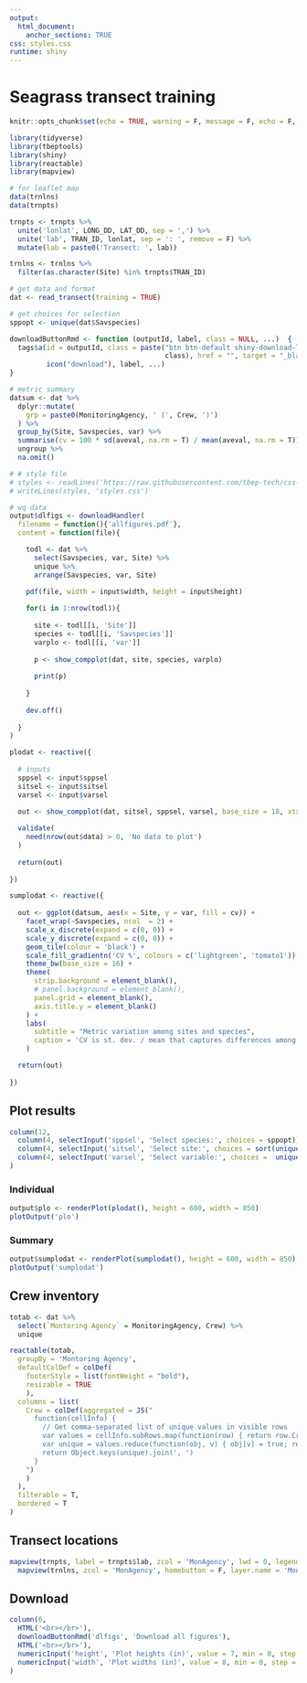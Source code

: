 ```yaml
---
output: 
  html_document:
    anchor_sections: TRUE
css: styles.css
runtime: shiny
---
```


# Seagrass transect training {.tabset}
  
```r
knitr::opts_chunk$set(echo = TRUE, warning = F, message = F, echo = F, fig.path = 'figs/', fig.path = 'figures/')

library(tidyverse)
library(tbeptools)
library(shiny)
library(reactable)
library(mapview)

# for leaflet map
data(trnlns)
data(trnpts)

trnpts <- trnpts %>% 
  unite('lonlat', LONG_DD, LAT_DD, sep = ',') %>% 
  unite('lab', TRAN_ID, lonlat, sep = ': ', remove = F) %>% 
  mutate(lab = paste0('Transect: ', lab))

trnlns <- trnlns %>% 
  filter(as.character(Site) %in% trnpts$TRAN_ID)

# get data and format
dat <- read_transect(training = TRUE)

# get choices for selection
sppopt <- unique(dat$Savspecies)

downloadButtonRmd <- function (outputId, label, class = NULL, ...)  {
  tags$a(id = outputId, class = paste("btn btn-default shiny-download-link", 
                                      class), href = "", target = "_blank", download = NA, 
         icon("download"), label, ...)
}

# metric summary
datsum <- dat %>% 
  dplyr::mutate(
    grp = paste0(MonitoringAgency, ' (', Crew, ')')
  ) %>% 
  group_by(Site, Savspecies, var) %>% 
  summarise(cv = 100 * sd(aveval, na.rm = T) / mean(aveval, na.rm = T)) %>% 
  ungroup %>% 
  na.omit()

# # style file
# styles <- readLines('https://raw.githubusercontent.com/tbep-tech/css-styling/master/styles.css')
# writeLines(styles, 'styles.css')
```


```r
# wq data
output$dlfigs <- downloadHandler(
  filename = function(){'allfigures.pdf'},
  content = function(file){

    todl <- dat %>% 
      select(Savspecies, var, Site) %>% 
      unique %>% 
      arrange(Savspecies, var, Site)

    pdf(file, width = input$width, height = input$height)
    
    for(i in 1:nrow(todl)){
      
      site <- todl[[i, 'Site']]
      species <- todl[[i, 'Savspecies']]
      varplo <- todl[[i, 'var']]
      
      p <- show_compplot(dat, site, species, varplo)
      
      print(p)
      
    }
      
    dev.off()
    
  }
)
```

```r
plodat <- reactive({
  
  # inputs
  sppsel <- input$sppsel
  sitsel <- input$sitsel
  varsel <- input$varsel

  out <- show_compplot(dat, sitsel, sppsel, varsel, base_size = 18, xtxt = 13)
  
  validate(
    need(nrow(out$data) > 0, 'No data to plot')
  )
  
  return(out)
  
})

sumplodat <- reactive({
  
  out <- ggplot(datsum, aes(x = Site, y = var, fill = cv)) +
    facet_wrap(~Savspecies, ncol  = 2) + 
    scale_x_discrete(expand = c(0, 0)) + 
    scale_y_discrete(expand = c(0, 0)) +
    geom_tile(colour = 'black') + 
    scale_fill_gradientn('CV %', colours = c('lightgreen', 'tomato1')) + 
    theme_bw(base_size = 16) + 
    theme(
      strip.background = element_blank(), 
      # panel.background = element_blank(), 
      panel.grid = element_blank(), 
      axis.title.y = element_blank()
    ) + 
    labs(
      subtitle = "Metric variation among sites and species", 
      caption = 'CV is st. dev. / mean that captures differences among crews'
    )

  return(out)
  
})
```

## Plot results {.tabset .tabset-pills}

```r
column(12, 
  column(4, selectInput('sppsel', 'Select species:', choices = sppopt)),
  column(4, selectInput('sitsel', 'Select site:', choices = sort(unique(dat$Site)))),
  column(4, selectInput('varsel', 'Select variable:', choices =  unique(dat$var)))
)
```

### Individual 

```r
output$plo <- renderPlot(plodat(), height = 600, width = 850)
plotOutput('plo')
```

### Summary

```r
output$sumplodat <- renderPlot(sumplodat(), height = 600, width = 850)
plotOutput('sumplodat')
```

## Crew inventory

```r
totab <- dat %>% 
  select(`Montoring Agency` = MonitoringAgency, Crew) %>% 
  unique

reactable(totab, 
  groupBy = 'Montoring Agency',
  defaultColDef = colDef(
    footerStyle = list(fontWeight = "bold"),
    resizable = TRUE
    ),
  columns = list(
    Crew = colDef(aggregated = JS("
      function(cellInfo) {
        // Get comma-separated list of unique values in visible rows
        var values = cellInfo.subRows.map(function(row) { return row.Crew })
        var unique = values.reduce(function(obj, v) { obj[v] = true; return obj }, {})
        return Object.keys(unique).join(', ')
      }
    ")
    )
  ),
  filterable = T, 
  bordered = T
)
```

## Transect locations

```r
mapview(trnpts, label = trnpts$lab, zcol = 'MonAgency', lwd = 0, legend = F, homebutton = F) + 
  mapview(trnlns, zcol = 'MonAgency', homebutton = F, layer.name = 'Monitoring Agency', lwd = 4)
```

## Download 

```r
column(6,  
  HTML('<br></br>'),
  downloadButtonRmd('dlfigs', 'Download all figures'),
  HTML('<br></br>'),
  numericInput('height', 'Plot heights (in)', value = 7, min = 0, step = 1),
  numericInput('width', 'Plot widths (in)', value = 8, min = 0, step = 1)
)
```

